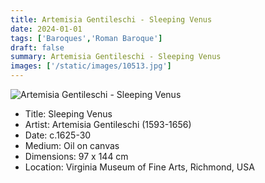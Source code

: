 ```yaml
---
title: Artemisia Gentileschi - Sleeping Venus
date: 2024-01-01
tags: ['Baroques','Roman Baroque']
draft: false
summary: Artemisia Gentileschi - Sleeping Venus
images: ['/static/images/10513.jpg']
---
```


![Artemisia Gentileschi - Sleeping Venus](/static/images/10513.jpg)

* Title: Sleeping Venus
* Artist: Artemisia Gentileschi (1593-1656)
* Date: c.1625-30
* Medium: Oil on canvas
* Dimensions: 97 x 144 cm
* Location: Virginia Museum of Fine Arts, Richmond, USA


